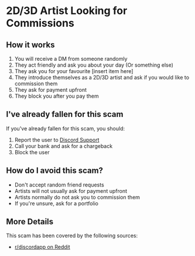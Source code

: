 # 2D/3D Artist Looking for Commissions

## How it works
1. You will receive a DM from someone randomly
2. They act friendly and ask you about your day (Or something else)
3. They ask you for your favourite [insert item here]
4. They introduce themselves as a 2D/3D artist and ask if you would like to commission them
5. They ask for payment upfront
6. They block you after you pay them

## I've already fallen for this scam
If you've already fallen for this scam, you should:
1. Report the user to [Discord Support](https://dis.gd/request)
2. Call your bank and ask for a chargeback
3. Block the user

## How do I avoid this scam?
- Don't accept random friend requests
- Artists will not usually ask for payment upfront
- Artists normally do not ask you to commission them
- If you're unsure, ask for a portfolio

## More Details
This scam has been covered by the following sources:
- [r/discordapp on Reddit](https://www.reddit.com/r/discordapp/comments/148p5z7/is_there_some_artist_scam_thats_going_on_that_im/?rdt=57892)